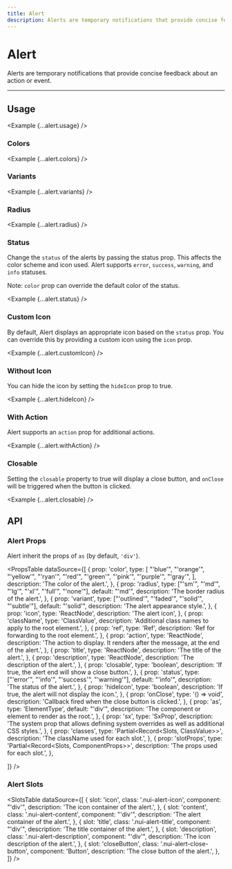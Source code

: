 ```yaml
---
title: Alert
description: Alerts are temporary notifications that provide concise feedback about an action or event.
---
```



# Alert

Alerts are temporary notifications that provide concise feedback about an action or event.

<ComponentLinks component='alert' ariaCompatible />

---

## Usage

<Example {...alert.usage} />

### Colors

<Example {...alert.colors} />

### Variants

<Example {...alert.variants} />

### Radius

<Example {...alert.radius} />

### Status

Change the `status` of the alerts by passing the status prop. This affects the color scheme and icon used. Alert supports `error`, `success`, `warning`, and `info` statuses.

Note: `color` prop can override the default color of the status.

<Example {...alert.status} />

### Custom Icon

By default, Alert displays an appropriate icon based on the `status` prop. You can override this by providing a custom icon using the `icon` prop.

<Example {...alert.customIcon} />

### Without Icon

You can hide the icon by setting the `hideIcon` prop to true.

<Example {...alert.hideIcon} />

### With Action

Alert supports an `action` prop for additional actions.

<Example {...alert.withAction} />

### Closable

Setting the `closable` property to true will display a close button, and `onClose` will be triggered when the button is clicked.

<Example {...alert.closable} />

## API

### Alert Props

Alert inherit the props of `as` (by default, `'div'`).

<PropsTable
  dataSource={[
    {
      prop: 'color',
      type: [
        "'blue'",
        "'orange'",
        "'yellow'",
        "'ryan'",
        "'red'",
        "'green'",
        "'pink'",
        "'purple'",
        "'gray'",
      ],
      description: 'The color of the alert.',
    },
    {
      prop: 'radius',
      type: ["'sm'", "'md'", "'lg'", "'xl'", "'full'", "'none'"],
      default: "'md'",
      description: 'The border radius of the alert.',
    },
    {
      prop: 'variant',
      type: ["'outlined'", "'faded'", "'solid'", "'subtle'"],
      default: "'solid'",
      description: 'The alert appearance style.',
    },
    {
      prop: 'icon',
      type: 'ReactNode',
      description: 'The alert icon',
    },
    {
      prop: 'className',
      type: 'ClassValue',
      description: 'Additional class names to apply to the root element.',
    },
    {
      prop: 'ref',
      type: 'Ref',
      description: 'Ref for forwarding to the root element.',
    },
    {
      prop: 'action',
      type: 'ReactNode',
      description: 'The action to display. It renders after the message, at the end of the alert.',
    },
    {
      prop: 'title',
      type: 'ReactNode',
      description: 'The title of the alert.',
    },
    {
      prop: 'description',
      type: 'ReactNode',
      description: 'The description of the alert.',
    },
    {
      prop: 'closable',
      type: 'boolean',
      description: 'If true, the alert end will show a close button.',
    },
    {
      prop: 'status',
      type: ["'error'", "'info'", "'success'", "'warning'"],
      default: "'info'",
      description: 'The status of the alert.',
    },
    {
      prop: 'hideIcon',
      type: 'boolean',
      description: 'If true, the alert will not display the icon.',
    },
    {
      prop: 'onClose',
      type: '() => void',
      description: 'Callback fired when the close button is clicked.',
    },
    {
      prop: 'as',
      type: 'ElementType',
      default: "'div'",
      description:
        'The component or element to render as the root.',
    },
    {
      prop: 'sx',
      type: 'SxProp<AlertOwnerState>',
      description: 'The system prop that allows defining system overrides as well as additional CSS styles.',
    },
    {
      prop: 'classes',
      type: 'Partial<Record<Slots, ClassValue>>',
      description: 'The className used for each slot.',
    },
    {
      prop: 'slotProps',
      type: 'Partial<Record<Slots, ComponentProps>>',
      description: 'The props used for each slot.',
    },

]}
/>

### Alert Slots

<SlotsTable
  dataSource={[
    {
      slot: 'icon',
      class: '.nui-alert-icon',
      component: "'div'",
      description: 'The icon container of the alert.',
    },
    {
      slot: 'content',
      class: '.nui-alert-content',
      component: "'div'",
      description: 'The alert container of the alert.',
    },
    {
      slot: 'title',
      class: '.nui-alert-title',
      component: "'div'",
      description: 'The title container of the alert.',
    },
    {
      slot: 'description',
      class: '.nui-alert-description',
      component: "'div'",
      description: 'The icon description of the alert.',
    },
    {
      slot: 'closeButton',
      class: '.nui-alert-close-button',
      component: 'Button',
      description: 'The close button of the alert.',
    },
  ]}
/>
